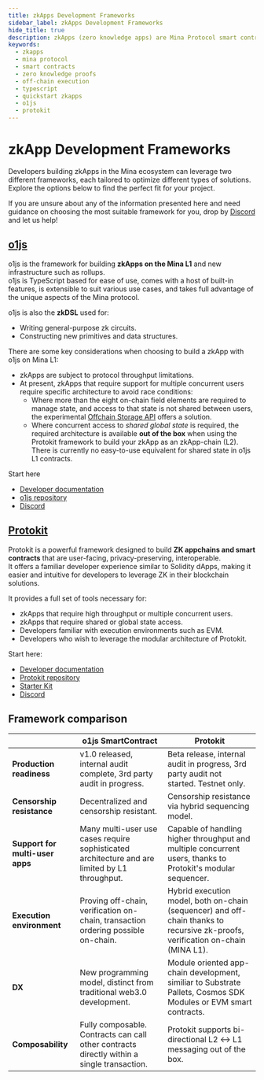 ```yaml
---
title: zkApps Development Frameworks
sidebar_label: zkApps Development Frameworks
hide_title: true
description: zkApps (zero knowledge apps) are Mina Protocol smart contracts powered by zero knowledge proofs, specifically using zk-SNARKs.
keywords:
  - zkapps
  - mina protocol
  - smart contracts
  - zero knowledge proofs
  - off-chain execution
  - typescript
  - quickstart zkapps
  - o1js
  - protokit
---
```


# zkApp Development Frameworks

Developers building zkApps in the Mina ecosystem can leverage two different frameworks, each tailored to optimize different types of solutions.
Explore the options below to find the perfect fit for your project.

If you are unsure about any of the information presented here and need guidance on choosing the most suitable framework for you, drop by [Discord](https://discord.gg/minaprotocol) and let us help!

## [o1js](/zkapps/o1js)

o1js is the framework for building **zkApps on the Mina L1** and new infrastructure such as rollups.  
o1js is TypeScript based for ease of use, comes with a host of built-in features, is extensible to suit various use cases, and takes full advantage of the unique aspects of the Mina protocol.

o1js is also the **zkDSL** used for:

- Writing general-purpose zk circuits.
- Constructing new primitives and data structures.

There are some key considerations when choosing to build a zkApp with o1js on Mina L1:

- zkApps are subject to protocol throughput limitations.
- At present, zkApps that require support for multiple concurrent users require specific architecture to avoid race conditions:
  - Where more than the eight on-chain field elements are required to manage state, and access to that state is not shared between users, the experimental [Offchain Storage API](/zkapps/writing-a-zkapp/feature-overview/offchain-storage) offers a solution.
  - Where concurrent access to _shared global state_ is required, the required architecture is available **out of the box** when using the Protokit framework to build your zkApp as an zkApp-chain (L2). There is currently no easy-to-use equivalent for shared state in o1js L1 contracts.

Start here

- [Developer documentation](/zkapps/o1js)
- [o1js repository](https://github.com/o1-labs/o1js)
- [Discord](https://discord.gg/minaprotocol)

## [Protokit](https://protokit.dev/)

Protokit is a powerful framework designed to build **ZK appchains and smart contracts** that are user-facing, privacy-preserving, interoperable.  
It offers a familiar developer experience similar to Solidity dApps, making it easier and intuitive for developers to leverage ZK in their blockchain solutions.

It provides a full set of tools necessary for:

- zkApps that require high throughput or multiple concurrent users.
- zkApps that require shared or global state access.
- Developers familiar with execution environments such as EVM.
- Developers who wish to leverage the modular architecture of Protokit.

Start here:

- [Developer documentation](https://github.com/proto-kit)
- [Protokit repository](https://github.com/proto-kit)
- [Starter Kit](https://github.com/proto-kit/starter-kit)
- [Discord](https://discord.gg/AMGnGAxsKp)

## Framework comparison

|| o1js SmartContract | Protokit |
|--|--|--|
|**Production readiness**|v1.0 released, internal audit complete, 3rd party audit in progress.|Beta release, internal audit in progress, 3rd party audit not started. Testnet only.|
|**Censorship resistance**|Decentralized and censorship resistant.|Censorship resistance via hybrid sequencing model.|
|**Support for multi-user apps**|Many multi-user use cases require sophisticated architecture and are limited by L1 throughput.|Capable of handling higher throughput and multiple concurrent users, thanks to Protokit's modular sequencer.|
|**Execution environment**|Proving off-chain, verification on-chain, transaction ordering possible on-chain.|Hybrid execution model, both on-chain (sequencer) and off-chain thanks to recursive zk-proofs, verification on-chain (MINA L1).|
|**DX**|New programming model, distinct from traditional web3.0 development.|Module oriented app-chain development, similiar to Substrate Pallets, Cosmos SDK Modules or EVM smart contracts.|
|**Composability**|Fully composable. Contracts can call other contracts directly within a single transaction.|Protokit supports bi-directional L2 &harr; L1 messaging out of the box.|
